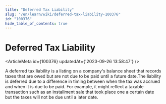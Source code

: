 ```yaml
---
title: "Deferred Tax Liability"
slug: "/en/learn/wiki/deferred-tax-liability-100376"
id: "100376"
hide_table_of_contents: true
---
```



# Deferred Tax Liability

<ArticleMeta id={100376} updatedAt={'2023-09-26 13:58:47'} />
<div className='border-solid border-b border-t-0 my-4 border-[var(--ifm-color-gray-300)]' />

A deferred tax liability is a listing on a company's balance sheet that records taxes that are owed but are not due to be paid until a future date.The liability is deferred due to a difference in timing between when the tax was accrued and when it is due to be paid. For example, it might reflect a taxable transaction such as an installment sale that took place one a certain date but the taxes will not be due until a later date.
